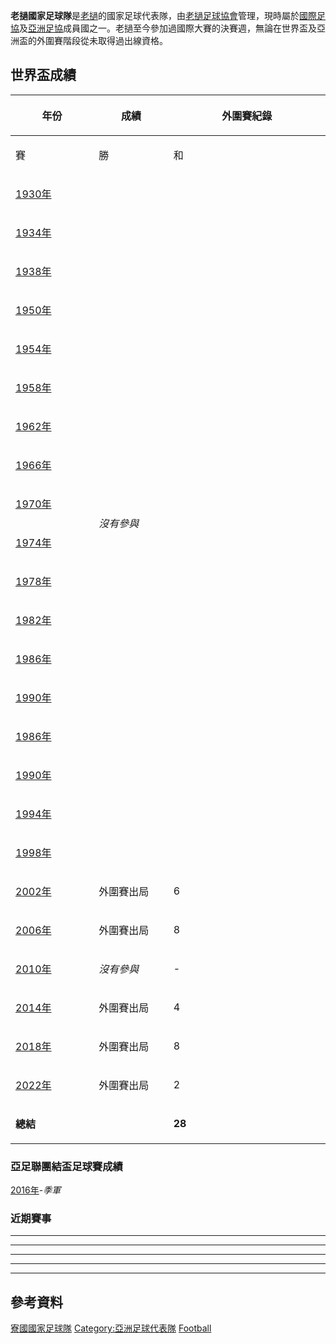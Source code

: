 {{Veil|time=2015-09-12T09:07:04+00:00}}
{{Infobox National football team 
|  Name               = 老撾
|  Badge              = Lao_Football_Federation.png
|  Badge_size = 72px
|  Nickname           = 
|  Association        = [[老撾足球協會|老撾足球協會]] 
| Sub-confederation = [[東南亞足球聯盟|AFF]] (東南亞)
| Confederation     = [[亞洲足球聯盟|AFC]] (亞洲)
| Coach             = [[David_Booth_(football_manager)|David Booth]]
| Captain           = [[Visay_Phaphouvanin|Visay Phaphouvanin]]
| Most caps         = [[Visay_Phaphouvanin|Visay Phaphouvanin]] (51)
| Top scorer        = {{nowrap|[[Visay_Phaphouvanin|Visay Phaphouvanin]] (18)}}<ref>{{cite web |url=http://www.rsssf.com/miscellaneous/century.html |title=Players with 100+ Caps and 30+ International Goals |author=Mamrud, Roberto; Stokkermans, Karel |publisher=RSSSF |accessdate=16 December 2010 |archive-date=2011-06-28 |archive-url=https://web.archive.org/web/20110628192800/http://www.rsssf.com/miscellaneous/century.html |dead-url=no }}</ref>
|  Home Stadium       = [[新寮國國家體育場|新寮國國家體育場]]
| FIFA Trigramme    = LAO
| FIFA Rank         = {{FIFA World Rankings|LAO}}
| FIFA max          = 134 
| FIFA max date     = 1998年9月
| FIFA min          = 194
| FIFA min date     = 2012年8月
| Elo Rank          = {{nowrap|{{World Football Elo Ratings|Laos}}}}
| pattern_la1 = 
| pattern_b1  =  _collarnavy
| pattern_ra1 = 
| leftarm1    = FC3A38
| body1       = FC3A38
| rightarm1   = FC3A38
| shorts1     = FC3A38
| socks1      = FC3A38
| pattern_la2 = 
| pattern_b2  = _collarnavy
| pattern_ra2 = 
| pattern_sh2 = 
| pattern_so2 = 
| leftarm2    = FFFFFF
| body2       = FFFFFF
| rightarm2   = FFFFFF
| shorts2     = 000050
| socks2      = 000050
|  First game         = {{fb|South Vietnam}} 7–0 寮國 {{flagicon|LAO|1952}} <br> ([[緬甸|緬甸]][[仰光|仰光]]; 1961年12月12日)<ref>{{cite web|url=http://www.eloratings.net/Laos.htm|title=Laos matches, ratings and points exchanged|publisher=World Football Elo Ratings: Laos|accessdate=15 November 2014|archive-date=2018-04-24|archive-url=https://web.archive.org/web/20180424212515/http://www.eloratings.net/Laos.htm|dead-url=no}}</ref>
|  Largest win        = {{flagicon|LAO}}寮國 6–1 {{fb-rt|TLS}} <br> ([[寮國|寮國]][[永珍|永珍]]; 2010年10月26日)
| Largest loss = {{fb|United Arab Republic}} 15–0 寮國 {{flagicon|LAO|1952}} <br> ([[印尼|印尼]], [[雅加達|雅加達]]; 1963年11月)
}}

'''老撾國家足球隊'''是[[老撾|老撾]]的國家足球代表隊，由[[老撾足球協會|老撾足球協會]]管理，現時屬於[[國際足協|國際足協]]及[[亞洲足協|亞洲足協]]成員國之一。老撾至今參加過國際大賽的決賽週，無論在世界盃及亞洲盃的外圍賽階段從未取得過出線資格。

==世界盃成績==
{| class="wikitable" style="text-align: center;" width="520px;"
|-
!width="140px" rowspan=2 |年份
!width="130px" rowspan=2 |成績
!width="300px" colspan=6 |外圍賽紀錄
|-
!width="50px"|賽
!width="50px"|勝
!width="50px"|和
!width="50px"|負
!width="50px"|入球
!width="50px"|失球
|-
|{{flagicon|URU}} [[1930年世界盃足球賽|1930年]]
|rowspan=18 colspan=7 |''沒有參與''
|-
|{{flagicon|KIT}} [[1934年世界盃足球賽|1934年]]
|-
|{{flagicon|FRA}} [[1938年世界盃足球賽|1938年]]
|-
|{{flagicon|BRA}} [[1950年世界盃足球賽|1950年]]
|-
|{{flagicon|SUI}} [[1954年世界盃足球賽|1954年]]
|-
|{{flagicon|SWE}} [[1958年世界盃足球賽|1958年]]
|-
|{{flagicon|CHI}} [[1962年世界盃足球賽|1962年]]
|-
|{{flagicon|ENG}} [[1966年世界盃足球賽|1966年]]
|-
|{{flagicon|MEX}} [[1970年世界盃足球賽|1970年]]
|-
|{{flagicon|FRG}} [[1974年世界盃足球賽|1974年]]
|-
|{{flagicon|ARG}} [[1978年世界盃足球賽|1978年]] 
|-
|{{flagicon|ESP}} [[1982年世界盃足球賽|1982年]]
|-
|{{flagicon|MEX}} [[1986年世界盃足球賽|1986年]]
|-
|{{flagicon|ITA}} [[1990年世界盃足球賽|1990年]]
|-
|{{flagicon|MEX}} [[1986年世界盃足球賽|1986年]]
|-
|{{flagicon|ITA}} [[1990年世界盃足球賽|1990年]]
|-
|{{flagicon|USA}} [[1994年世界盃足球賽|1994年]]  
|-
|{{flagicon|FRA}} [[1998年世界盃足球賽|1998年]] 
|-
|{{flagicon|KOR}}{{flagicon|JPN}} [[2002年世界盃足球賽|2002年]] ||外圍賽出局||6||1||1||4||3||40
|-
|{{flagicon|GER}} [[2006年世界盃足球賽|2006年]] ||外圍賽出局||8||0||1||7||3||36
|-
|{{flagicon|RSA}} [[2010年世界盃足球賽|2010年]] ||''沒有參與''||-||-||-||-||-||-
|-
|{{flagicon|BRA}} [[2014年世界盃足球賽|2014年]] ||外圍賽出局||4||1||0||3||11||19
|-
|{{flagicon|RUS}} [[2018年世界盃足球賽|2018年]] ||外圍賽出局||8||1||1||6||6||29
|-
|{{flagicon|QAT}} [[2022年世界盃足球賽|2022年]] ||外圍賽出局||2||0||1||1||0||1
|-
|'''總結'''|| ||'''28'''||'''3'''||'''4'''||'''21'''||'''23'''||'''125'''
|}

===亞足聯團結盃足球賽成績===
[[2016年亞足聯團結盃足球賽|2016年]]-''季軍''

=== 近期賽事 ===
{{hideH|近期賽事(2012年─)}}
{{footballbox collapsible
|round = [[2012年亞足聯挑戰盃資格賽#First_leg|2012年亞足聯挑戰盃資格賽]]
|date = {{nowrap|2011年2月10日}}
|time = 19:00 [[UTC+08:00|UTC+8]]
|team1 = {{fb-rt|TPE}}
|score = 5 – 2
|report = [http://www.the-afc.com/en/component/joomleague/?view=report&compID=408&matchId=3399 網址]
|team2 = {{fb|LAO}}
|goals1 = 
|goals2 = 
|stadium = [[國家體育場_(高雄市)|高雄國家體育場]]
|location = {{TWN}} [[高雄|高雄]]
|attendance = 1,000
|referee = 
|result = 輸球
}}
----
{{footballbox collapsible
|round = [[2012年亞足聯挑戰盃資格賽#Second_leg|2012年亞足聯挑戰盃資格賽]]
|date = {{nowrap|2011年2月16日}}
|time = 18:00 [[UTC+07:00|UTC+7]]
|team1 = {{fb-rt|LAO}}
|score = 1 – 1
|report = [http://www.the-afc.com/en/component/joomleague/?view=report&compID=408&matchId=3395 網址]
|team2 = {{fb|TPE}}
|goals1 =
|goals2 =
|stadium = 新老挝國家體育場
|location = {{LAO}} [[萬象|萬象]]
|attendance = 15,300
|referee =
|result = 平手
}}
----
{{footballbox collapsible
|round = [[2014年世界盃外圍賽亞洲區第一輪|2014年世界盃外圍賽亞洲區第一輪]]
|date = 2011年6月29日
|time = 15:00 [[UTC+07:00|UTC+7]]
|team1 = {{fb-rt|CAM}}
|score = 4 – 2
|report = [http://www.fifa.com/worldcup/preliminaries/asia/matches/round=257783/match=300159175/report.html 網址]
|team2 = {{fb|LAO}}
|goals1 = 
|goals2 =
|stadium = 奧林匹克體育場（[[金邊|金邊]]）
|location = {{CAM}} [[金邊|金邊]]
|attendance = 25,000
|referee = 
|result = 輸球
}}
----
{{footballbox collapsible
|round = [[2014年世界盃外圍賽亞洲區第一輪|2014年世界盃外圍賽亞洲區第一輪]]
|date = 2011年7月3日
|time = 18:00 [[UTC+07:00|UTC+7]]
|team1 = {{fb-rt|LAO}}
|score = 6 – 2
|aet = yes
|report = [http://www.fifa.com/worldcup/preliminaries/asia/matches/round=257783/match=300159169/report.html 網址]
|team2 = {{fb|CAM}}
|goals1 =
|goals2 = 
|stadium = [[新老挝國家體育場|新老挝國家體育場]]
|location = {{LAO}} [[萬象|萬象]]
|attendance = 9,000
|referee = 
|result = 輸球
}}
----
{{footballbox collapsible
|round = [[2014年世界盃外圍賽_(亞洲區)|2014年世界杯资格赛亚洲区第二轮]]
|date = 23 July 2011
|time = 15:00 [[UTC+08:00|UTC+8]]
|team1 = {{fb-rt|CHN}}
|score = 7 – 2
|report = [http://www.fifa.com/worldcup/preliminaries/asia/matches/round=257787/match=300159168/report.html 網址]
|team2 = {{fb|LAO}}
|goals1 = 
|goals2 =
|stadium = 昆明體育中心
|location ={{CHN}} [[昆明市|昆明市]]
|attendance = 13,500
|referee =  
|result = 輸球
}}
----
{{footballbox collapsible
|round = [[2014年世界盃外圍賽_(亞洲區)|2014年世界杯资格赛亚洲区第二轮]]
|date = 2011年7月28日
|time = 18:00 [[UTC+07:00|UTC+7]]
|team1 = {{fb-rt|LAO}}
|score = 1 – 6
|report = [http://www.fifa.com/worldcup/preliminaries/asia/matches/round=257787/match=300165152/report.html 網址]
|team2 = {{fb|CHN}}
|goals1 =
|goals2 = 
|stadium = [[新老挝國家體育場|新老挝國家體育場]]
|location ={{LAO}} [[萬象|萬象]] 
|attendance = 13,000
|referee = 
|result = 輸球
}}
{{hideF}}

==參考資料==
{{Reflist}}


{{AFC teams}}
{{東南亞足球協會國家足球代表隊}}



{{DEFAULTSORT:Laos National Football Team}}
[[Category:寮國國家足球隊|]]
[[Category:亞洲足球代表隊|Category:亞洲足球代表隊]]
[[Category:寮國國家體育隊|Football]]